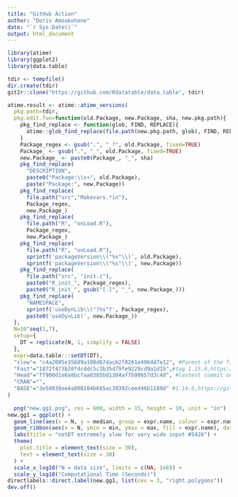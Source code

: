 ```yaml
---
title: "GitHub Action"
author: "Doris Amoakohene"
date: "`r Sys.Date()`"
output: html_document
---
```


```r
library(atime)
library(ggplot2)
library(data.table)

tdir <- tempfile()
dir.create(tdir)
git2r::clone("https://github.com/Rdatatable/data.table", tdir)

atime.result <- atime::atime_versions(
  pkg.path=tdir,
  pkg.edit.fun=function(old.Package, new.Package, sha, new.pkg.path){
    pkg_find_replace <- function(glob, FIND, REPLACE){
      atime::glob_find_replace(file.path(new.pkg.path, glob), FIND, REPLACE)
    }
    Package_regex <- gsub(".", "_?", old.Package, fixed=TRUE)
    Package_ <- gsub(".", "_", old.Package, fixed=TRUE)
    new.Package_ <- paste0(Package_, "_", sha)
    pkg_find_replace(
      "DESCRIPTION", 
      paste0("Package:\\s+", old.Package),
      paste("Package:", new.Package))
    pkg_find_replace(
      file.path("src","Makevars.*in"),
      Package_regex,
      new.Package_)
    pkg_find_replace(
      file.path("R", "onLoad.R"),
      Package_regex,
      new.Package_)
    pkg_find_replace(
      file.path("R", "onLoad.R"),
      sprintf('packageVersion\\("%s"\\)', old.Package),
      sprintf('packageVersion\\("%s"\\)', new.Package))
    pkg_find_replace(
      file.path("src", "init.c"),
      paste0("R_init_", Package_regex),
      paste0("R_init_", gsub("[.]", "_", new.Package_)))
    pkg_find_replace(
      "NAMESPACE",
      sprintf('useDynLib\\("?%s"?', Package_regex),
      paste0('useDynLib(', new.Package_))
  },
  N=10^seq(1,7),
  setup={ 
    DT = replicate(N, 1, simplify = FALSE)
  },
  expr=data.table:::setDT(DT),
  "slow"= "c4a2085e35689a108d67dacb2f8261e4964d7e12", #Parent of the first commit in the PR that fixes the issue(https://github.com/Rdatatable/data.table/commit/7cc4da4c1c8e568f655ab5167922dcdb75953801),#last commit in the PR that fixes the issue (https://github.com/Rdatatable/data.table/pull/5427/commits)
  "Fast"="1872f473b20fdcddc5c1b35d79fe9229cd9a1d15",#tag 1.15.4,https://github.com/Rdatatable/data.table/commit/aa75d79376478b3e8f80fd6f31dcf53be8bf3404
  "Head"="ff900d1e6a8bcfaa0385bd1304af7b90657d3c4d", #lastest commit on the data.table page https://github.com/Rdatatable/data.table/commit/ff900d1e6a8bcfaa0385bd1304af7b90657d3c4d
  "CRAN"="",
  "BASE"="3e5d038ee4a800104b665ac39392ceed46b1189d" #1.14.6,https://github.com/Rdatatable/data.table/commit/3e5d038ee4a800104b665ac39392ceed46b1189d)
)
  
  png("new.gg1.png", res = 600, width = 15, height = 10, unit = "in")
new.gg1 = ggplot() +
  geom_line(aes(x = N, y = median, group = expr.name, colour = expr.name), data = atime.result$measurements) +
  geom_ribbon(aes(x = N, ymin = min, ymax = max, fill = expr.name), data = atime.result$measurements, alpha = 0.7) +
  labs(title = "setDT extremely slow for very wide input #5426") +
  theme(
    plot.title = element_text(size = 30),
    text = element_text(size = 30)
  ) +
  scale_x_log10("N = data size", limits = c(NA, 1e8)) +
  scale_y_log10("Computational Time (Seconds)")
directlabels::direct.label(new.gg1, list(cex = 3, "right.polygons")) 
dev.off()
```

